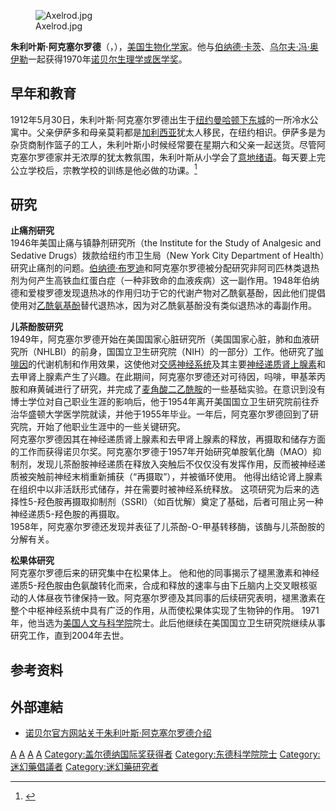 {{Infobox scientist
|name = 朱利叶斯·阿克塞尔罗德<br/>（Julius Axelrod）
|image = Axelrod01.jpg
|image_size = 150px
|caption = 
|birth_date = {{birth date|1912|5|30}}
|birth_place = {{USA-1908}}[[紐約|紐約]]
|death_date = {{death date and age|2004|12|29|1912|5|30}}
|death_place = {{USA}}[[馬里蘭州|馬里蘭州]][[贝塞斯达_(马里兰州)|貝塞斯達]]
|residence = 贝塞斯达 (马里兰州)
|citizenship = 
|nationality = {{USA}}
|ethnicity = 
|field = [[生物化学|生物化学]]
|work_institutions = [[國立衛生研究院_(美國)|國立衛生研究院 (美國)]]
|alma_mater = [[纽约市立学院|纽约市立学院]], [[喬治華盛頓大學|喬治華盛頓大學]]医学院
|doctoral_advisor = 
|doctoral_students = 
|academic_adivsor = [[Bernard_Brodie_(biochemist)|Bernard Brodie]]
|known_for = [[儿茶酚胺|儿茶酚胺]]的代谢
|prizes = [[盖尔德纳国际奖|盖尔德纳国际奖]] <small>(1967年)</small><br>[[诺贝尔生理学或医学奖|诺贝尔生理学或医学奖]] <small>(1970年)</small>
|footnotes = 
|signature = 
|spouse = {{marriage|Sally Taub|1938|1992|reason=w.}}
|children = 2
}}
[[File:Axelrod.jpg|right]]

'''朱利叶斯·阿克塞尔罗德'''（{{lang-en|'''Julius Axelrod'''}}，{{bd|1912年|5月30日|2004年|12月29日}}），[[美国|美国]][[生物化学|生物化学家]]。他与[[伯纳德·卡茨|伯纳德·卡茨]]、[[乌尔夫·冯·奥伊勒|乌尔夫·冯·奥伊勒]]一起获得1970年[[诺贝尔生理学或医学奖|诺贝尔生理学或医学奖]]。

==早年和教育==
1912年5月30日，朱利叶斯·阿克塞尔罗德出生于[[纽约|纽约]][[曼哈顿|曼哈顿]][[下东城|下东城]]的一所冷水公寓中。父亲伊萨多和母亲莫莉都是[[加利西亚_(中欧)|加利西亚]]犹太人移民，在纽约相识。伊萨多是为杂货商制作篮子的工人，朱利叶斯小时候经常要在星期六和父亲一起送货。尽管阿克塞尔罗德家并无浓厚的犹太教氛围，朱利叶斯从小学会了[[意地绪语|意地绪语]]。每天要上完公立学校后，宗教学校的训练是他必做的功课。<ref>{{Cite journal | last1 = Snyder | first1 = S. H. | title = Julius Axelrod | url = https://archive.org/details/sim_proceedings-of-the-american-philosophical-society_2007-03_151_1/page/81 | journal = Proceedings of the American Philosophical Society | volume = 151 | issue = 1 | pages = 81–90 | year = 2007 | pmid = 18175546}}</ref>

==研究==
'''止痛剂研究'''<br>

1946年美国止痛与镇静剂研究所（the Institute for the Study of Analgesic and Sedative Drugs）拨款给纽约市卫生局（New York City Department of Health）研究止痛剂的问题。[[伯纳德·布罗迪|伯纳德·布罗迪]]和阿克塞尔罗德被分配研究非阿司匹林类退热剂为何产生高铁血红蛋白症（一种非致命的血液疾病）这一副作用。1948年伯纳德和爱梭罗德发现退热冰的作用归功于它的代谢产物对乙酰氨基酚，因此他们提倡使用对[[乙酰氨基酚|乙酰氨基酚]]替代退热冰，因为对乙酰氨基酚没有类似退热冰的毒副作用。

'''儿茶酚胺研究'''<br>

1949年，阿克塞尔罗德开始在美国国家心脏研究所（美国国家心脏，肺和血液研究所（NHLBI）的前身，国国立卫生研究院（NIH）的一部分）工作。他研究了[[咖啡因|咖啡因]]的代谢机制和作用效果，这使他对[[交感神经系统|交感神经系统]]及其主要[[神经递质|神经递质]][[肾上腺素|肾上腺素]]和去甲肾上腺素产生了兴趣。在此期间，阿克塞尔罗德还对可待因，吗啡，甲基苯丙胺和麻黄碱进行了研究，并完成了[[麦角酸二乙酰胺|麦角酸二乙酰胺]]的一些基础实验。在意识到没有博士学位对自己职业生涯的影响后，他于1954年离开美国国立卫生研究院前往乔治华盛顿大学医学院就读，并他于1955年毕业。一年后，阿克塞尔罗德回到了研究院，开始了他职业生涯中的一些关键研究。<br>

阿克塞尔罗德因其在神经递质肾上腺素和去甲肾上腺素的释放，再摄取和储存方面的工作而获得诺贝尔奖。阿克塞尔罗德于1957年开始研究单胺氧化酶（MAO）抑制剂，发现儿茶酚胺神经递质在释放入突触后不仅仅没有发挥作用，反而被神经递质被突触前神经末梢重新捕获（“再摄取”），并被循环使用。 他得出结论肾上腺素在组织中以非活跃形式储存，并在需要时被神经系统释放。 这项研究为后来的选择性5-羟色胺再摄取抑制剂（SSRI）（如百忧解）奠定了基础，后者可阻止另一种神经递质5-羟色胺的再摄取。<br>

1958年，阿克塞尔罗德还发现并表征了儿茶酚-O-甲基转移酶，该酶与儿茶酚胺的分解有关。

'''松果体研究'''<br>

阿克塞尔罗德后来的研究集中在松果体上。 他和他的同事揭示了褪黑激素和神经递质5-羟色胺由色氨酸转化而来，合成和释放的速率与由下丘脑内上交叉眼核驱动的人体昼夜节律保持一致。阿克塞尔罗德及其同事的后续研究表明，褪黑激素在整个中枢神经系统中具有广泛的作用，从而使松果体实现了生物钟的作用。 1971年，他当选为[[美国人文与科学院|美国人文与科学院]]院士。此后他继续在美国国立卫生研究院继续从事研究工作，直到2004年去世。

== 参考资料 ==
{{reflist}}

== 外部連結 ==
* [http://nobelprize.org/nobel_prizes/medicine/laureates/1970/axelrod-bio.html 诺贝尔官方网站关于朱利叶斯·阿克塞尔罗德介绍] {{Wayback|url=http://nobelprize.org/nobel_prizes/medicine/laureates/1970/axelrod-bio.html |date=20180807135526 }}

{{諾貝爾生理學或醫學獎獲得者 (1951年-1975年)}}
{{加拿大盖尔德纳国际奖获得者}}

{{Authority control}}
{{DEFAULTSORT:Axelrod, Julius}}
[[Category:諾貝爾生理學或醫學獎獲得者|A]]
[[Category:美國生物化學家|A]]
[[Category:紐約市立學院校友|A]]
[[Category:喬治·華盛頓大學校友|A]]
[[Category:盖尔德纳国际奖获得者|Category:盖尔德纳国际奖获得者]]
[[Category:东德科学院院士|Category:东德科学院院士]]
[[Category:迷幻藥倡議者|Category:迷幻藥倡議者]]
[[Category:迷幻藥研究者|Category:迷幻藥研究者]]